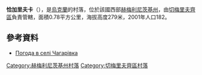 {{coord|48|55|54|N|26|15|38|E|scale:100000|display=title}}

'''恰加里夫卡'''（{{lang-uk|Чагарівка}}），是[[烏克蘭|烏克蘭]]的村落，位於該國西部[[赫梅利尼茨基州|赫梅利尼茨基州]]，由[[切梅里夫齊區|切梅里夫齊區]]負責管轄，面積0.78平方公里，海拔高度279米，2001年人口182。

==參考資料==
* [http://weather.in.ua/ua/hmel'nickaja/27761 Погода в селі Чагарівка] {{Wayback|url=http://weather.in.ua/ua/hmel'nickaja/27761 |date=20111220075839 }}

{{DEFAULTSORT:Чагарівка}}
[[Category:赫梅利尼茨基州村落|Category:赫梅利尼茨基州村落]]
[[Category:切梅里夫齊區村落|Category:切梅里夫齊區村落]]


{{Khmelnytskyi-geo-stub}}